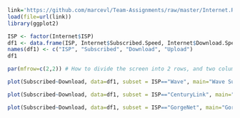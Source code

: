 

```r
link='https://github.com/marcevl/Team-Assignments/raw/master/Internet.RData'
load(file=url(link))
library(ggplot2)
```

```r
ISP <- factor(Internet$ISP)
df1 <- data.frame(ISP, Internet$Subscribed.Speed, Internet$Download.Speed, Internet$Upload.Speed)
names(df1) <- c("ISP", "Subscribed", "Download", "Upload")
df1
```

```r
par(mfrow=c(2,2)) # How to divide the screen into 2 rows, and two columns, with the boxplots first plotted by/across the rows:

plot(Subscribed~Download, data=df1, subset = ISP=="Wave", main="Wave Subscribed vs Download Speed") 

plot(Subscribed~Download, data=df1, subset = ISP=="CenturyLink", main="Century Link Subscribed vs Download Speed")

plot(Subscribed~Download, data=df1, subset = ISP=="GorgeNet", main="GorgeNet Subscribed vs Actual Download")

```
